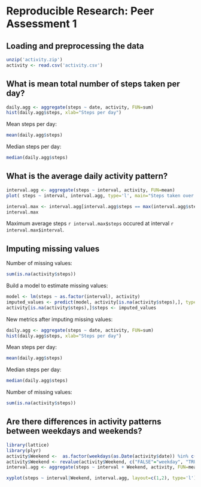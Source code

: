 # Reproducible Research: Peer Assessment 1


## Loading and preprocessing the data
```r
unzip('activity.zip')
activity <- read.csv('activity.csv')
```      


## What is mean total number of steps taken per day?

```r
daily.agg <- aggregate(steps ~ date, activity, FUN=sum)
hist(daily.agg$steps, xlab="Steps per day")
```

Mean steps per day:
```r
mean(daily.agg$steps)
```

Median steps per day:
```r
median(daily.agg$steps)
```

## What is the average daily activity pattern?

```r
interval.agg <- aggregate(steps ~ interval, activity, FUN=mean)
plot( steps ~ interval, interval.agg, type='l', main="Steps taken over intervals throughout the day")
```

```r
interval.max <- interval.agg[interval.agg$steps == max(interval.agg$steps),]
interval.max
```
Maximum average steps `r interval.max$steps` occured at interval `r interval.max$interval`.

## Imputing missing values

Number of missing values:
```r
sum(is.na(activity$steps))
```
Build a model to estimate missing values:
```r
model <- lm(steps ~ as.factor(interval), activity)
imputed_values <- predict(model, activity[is.na(activity$steps),], type='response')
activity[is.na(activity$steps),]$steps <- imputed_values
```

New metrics after imputing missing values:
```r
daily.agg <- aggregate(steps ~ date, activity, FUN=sum)
hist(daily.agg$steps, xlab="Steps per day")
```

Mean steps per day:
```r
mean(daily.agg$steps)
```

Median steps per day:
```r
median(daily.agg$steps)
```

Number of missing values:
```r
sum(is.na(activity$steps))
```

## Are there differences in activity patterns between weekdays and weekends?

```r
library(lattice)
library(plyr)
activity$Weekend <-  as.factor(weekdays(as.Date(activity$date)) %in% c("Saturday", "Sunday"))
activity$Weekend <- revalue(activity$Weekend, c("FALSE"="weekday", "TRUE"="weekend"))
interval.agg <- aggregate(steps ~ interval + Weekend, activity, FUN=mean)

xyplot(steps ~ interval|Weekend, interval.agg, layout=c(1,2), type='l')
```